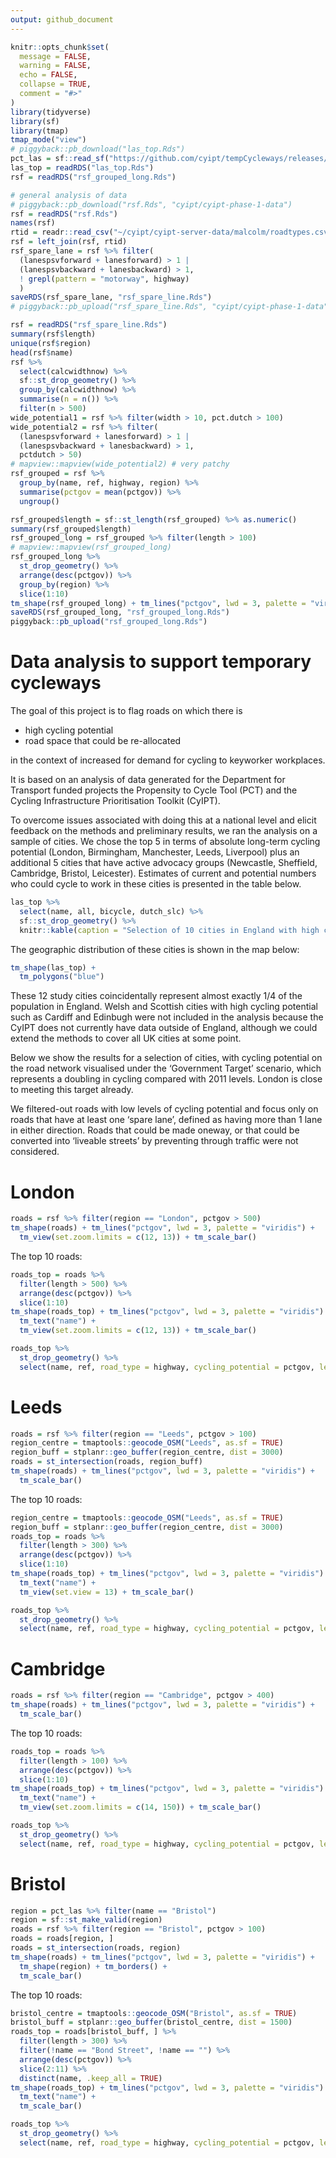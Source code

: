 ```yaml
---
output: github_document
---
```


<!-- README.md is generated from README.Rmd. Please edit that file -->

```r
knitr::opts_chunk$set(
  message = FALSE,
  warning = FALSE,
  echo = FALSE,
  collapse = TRUE,
  comment = "#>"
)
library(tidyverse)
library(sf)
library(tmap)
tmap_mode("view")
# piggyback::pb_download("las_top.Rds")
pct_las = sf::read_sf("https://github.com/cyipt/tempCycleways/releases/download/0.1/pct_la_summaries.geojson")
las_top = readRDS("las_top.Rds")
rsf = readRDS("rsf_grouped_long.Rds")
```

```r
# general analysis of data
# piggyback::pb_download("rsf.Rds", "cyipt/cyipt-phase-1-data")
rsf = readRDS("rsf.Rds")
names(rsf)
rtid = readr::read_csv("~/cyipt/cyipt-server-data/malcolm/roadtypes.csv")
rsf = left_join(rsf, rtid)
rsf_spare_lane = rsf %>% filter(
  (lanespsvforward + lanesforward) > 1 |
  (lanespsvbackward + lanesbackward) > 1,
  ! grepl(pattern = "motorway", highway)
  ) 
saveRDS(rsf_spare_lane, "rsf_spare_line.Rds")
# piggyback::pb_upload("rsf_spare_line.Rds", "cyipt/cyipt-phase-1-data")

rsf = readRDS("rsf_spare_line.Rds")
summary(rsf$length)
unique(rsf$region)
head(rsf$name)
rsf %>% 
  select(calcwidthnow) %>% 
  sf::st_drop_geometry() %>%
  group_by(calcwidthnow) %>% 
  summarise(n = n()) %>% 
  filter(n > 500)
wide_potential1 = rsf %>% filter(width > 10, pct.dutch > 100)
wide_potential2 = rsf %>% filter(
  (lanespsvforward + lanesforward) > 1 |
  (lanespsvbackward + lanesbackward) > 1,
  pctdutch > 50)
# mapview::mapview(wide_potential2) # very patchy
rsf_grouped = rsf %>% 
  group_by(name, ref, highway, region) %>% 
  summarise(pctgov = mean(pctgov)) %>% 
  ungroup()

rsf_grouped$length = sf::st_length(rsf_grouped) %>% as.numeric()
summary(rsf_grouped$length)
rsf_grouped_long = rsf_grouped %>% filter(length > 100)
# mapview::mapview(rsf_grouped_long)
rsf_grouped_long %>%
  st_drop_geometry() %>% 
  arrange(desc(pctgov)) %>%
  group_by(region) %>% 
  slice(1:10) 
tm_shape(rsf_grouped_long) + tm_lines("pctgov", lwd = 3, palette = "viridis")  
saveRDS(rsf_grouped_long, "rsf_grouped_long.Rds")
piggyback::pb_upload("rsf_grouped_long.Rds")
```


# Data analysis to support temporary cycleways

<!-- badges: start -->
<!-- badges: end -->

The goal of this project is to flag roads on which there is

- high cycling potential
- road space that could be re-allocated

in the context of increased for demand for cycling to keyworker workplaces.

It is based on an analysis of data generated for the Department for Transport funded projects the Propensity to Cycle Tool (PCT) and the Cycling Infrastructure Prioritisation Toolkit (CyIPT).

To overcome issues associated with doing this at a national level and elicit feedback on the methods and preliminary results, we ran the analysis on a sample of cities.
We chose the top 5 in terms of absolute long-term cycling potential (London, Birmingham, Manchester, Leeds, Liverpool) plus an additional 5 cities that have active advocacy groups (Newcastle, Sheffield, Cambridge, Bristol, Leicester).
Estimates of current and potential numbers who could cycle to work in these cities is presented in the table below.
<!-- We did this by analysing data from the PCT project and selecting the top 10 cities in terms of long term cycling potential, plus Sheffield and Cambridge, : -->

```r
las_top %>% 
  select(name, all, bicycle, dutch_slc) %>% 
  sf::st_drop_geometry() %>%
  knitr::kable(caption = "Selection of 10 cities in England with high cycling potential or active adovcacy groups. 'All' represents all commuters in the 2011 Census, 'bicycle' represents the number who cycled to work and 'dutch_slc' the number who could cycle to work under a 'Go Dutch' scenario of cycling uptake.")
```

The geographic distribution of these cities is shown in the map below:

```r
tm_shape(las_top) +
  tm_polygons("blue")
```

These 12 study cities coincidentally represent almost exactly 1/4 of the population in England.
Welsh and Scottish cities with high cycling potential such as Cardiff and Edinbugh were not included in the analysis because the CyIPT does not currently have data outside of England, although we could extend the methods to cover all UK cities at some point.

Below we show the results for a selection of cities, with cycling potential on the road network visualised under the 'Government Target' scenario, which represents a doubling in cycling compared with 2011 levels.
London is close to meeting this target already.

We filtered-out roads with low levels of cycling potential and focus only on roads that have at least one 'spare lane', defined as having more than 1 lane in either direction.
Roads that could be made oneway, or that could be converted into 'liveable streets' by preventing through traffic were not considered.


# London

```r
roads = rsf %>% filter(region == "London", pctgov > 500)
tm_shape(roads) + tm_lines("pctgov", lwd = 3, palette = "viridis") +
  tm_view(set.zoom.limits = c(12, 13)) + tm_scale_bar()
```

The top 10 roads:

```r
roads_top = roads %>%
  filter(length > 500) %>% 
  arrange(desc(pctgov)) %>%
  slice(1:10) 
tm_shape(roads_top) + tm_lines("pctgov", lwd = 3, palette = "viridis") +
  tm_text("name") +
  tm_view(set.zoom.limits = c(12, 13)) + tm_scale_bar()

roads_top %>%
  st_drop_geometry() %>% 
  select(name, ref, road_type = highway, cycling_potential = pctgov, length_m = length) %>% knitr::kable(digits = 0)
```




# Leeds

```r
roads = rsf %>% filter(region == "Leeds", pctgov > 100)
region_centre = tmaptools::geocode_OSM("Leeds", as.sf = TRUE)
region_buff = stplanr::geo_buffer(region_centre, dist = 3000)
roads = st_intersection(roads, region_buff)
tm_shape(roads) + tm_lines("pctgov", lwd = 3, palette = "viridis") +
  tm_scale_bar()
```

The top 10 roads:

```r
region_centre = tmaptools::geocode_OSM("Leeds", as.sf = TRUE)
region_buff = stplanr::geo_buffer(region_centre, dist = 3000)
roads_top = roads %>%
  filter(length > 300) %>% 
  arrange(desc(pctgov)) %>%
  slice(1:10) 
tm_shape(roads_top) + tm_lines("pctgov", lwd = 3, palette = "viridis") +
  tm_text("name") +
  tm_view(set.view = 13) + tm_scale_bar()

roads_top %>%
  st_drop_geometry() %>% 
  select(name, ref, road_type = highway, cycling_potential = pctgov, length_m = length) %>% knitr::kable(digits = 0)
```

# Cambridge

```r
roads = rsf %>% filter(region == "Cambridge", pctgov > 400)
tm_shape(roads) + tm_lines("pctgov", lwd = 3, palette = "viridis") +
  tm_scale_bar()
```

The top 10 roads:

```r
roads_top = roads %>%
  filter(length > 100) %>% 
  arrange(desc(pctgov)) %>%
  slice(1:10) 
tm_shape(roads_top) + tm_lines("pctgov", lwd = 3, palette = "viridis") +
  tm_text("name") +
  tm_view(set.zoom.limits = c(14, 150)) + tm_scale_bar()

roads_top %>%
  st_drop_geometry() %>% 
  select(name, ref, road_type = highway, cycling_potential = pctgov, length_m = length) %>% knitr::kable(digits = 0)
```

# Bristol

```r
region = pct_las %>% filter(name == "Bristol")
region = sf::st_make_valid(region)
roads = rsf %>% filter(region == "Bristol", pctgov > 100)
roads = roads[region, ]
roads = st_intersection(roads, region)
tm_shape(roads) + tm_lines("pctgov", lwd = 3, palette = "viridis") +
  tm_shape(region) + tm_borders() +
  tm_scale_bar() 
```

The top 10 roads:

```r
bristol_centre = tmaptools::geocode_OSM("Bristol", as.sf = TRUE)
bristol_buff = stplanr::geo_buffer(bristol_centre, dist = 1500)
roads_top = roads[bristol_buff, ] %>%
  filter(length > 300) %>% 
  filter(!name == "Bond Street", !name == "") %>% 
  arrange(desc(pctgov)) %>%
  slice(2:11) %>% 
  distinct(name, .keep_all = TRUE)
tm_shape(roads_top) + tm_lines("pctgov", lwd = 3, palette = "viridis") +
  tm_text("name") +
  tm_scale_bar()

roads_top %>%
  st_drop_geometry() %>% 
  select(name, ref, road_type = highway, cycling_potential = pctgov, length_m = length) %>% knitr::kable(digits = 0)
```

